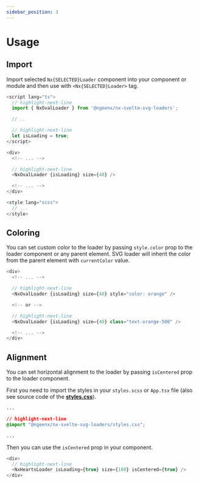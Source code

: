```yaml
---
sidebar_position: 3
---
```



# Usage

## Import

Import selected `Nx{SELECTED}Loader` component into your component or module and then use with `<Nx{SELECTED}Loader>` tag.

```js title="app.svelte"
<script lang="ts">
  // highlight-next-line
  import { NxOvalLoader } from '@ngeenx/nx-svelte-svg-loaders';

  // ..

  // highlight-next-line
  let isLoading = true;
</script>

<div>
  <!-- ... -->

  // highlight-next-line
  <NxOvalLoader {isLoading} size={40} />

  <!-- ... -->
</div>

<style lang="scss">
  // ...
</style>
```

## Coloring

You can set custom color to the loader by passing `style.color` prop to the loader component or any parent element.
SVG loader will inherit the color from the parent element with `currentColor` value.

```js title="app.svelte"
<div>
  <!-- ... -->

  // highlight-next-line
  <NxOvalLoader {isLoading} size={40} style="color: orange" />

  <!-- or -->

  // highlight-next-line
  <NxOvalLoader {isLoading} size={40} class="text-orange-500" />

  <!-- ... -->
</div>
```

## Alignment

You can set horizontal alignment to the loader by passing `isCentered` prop to the loader component.

First you need to import the styles in your `styles.scss` or `App.tsx` file (also see source code of the **[styles.css](https://github.com/ngeenx/nx-svg-loaders/blob/main/libs/utils/nx-svg-shared-utils/src/styles/base-loader.component.scss)**).


```css title="app.css"
...

// highlight-next-line
@import "@ngeenx/nx-svelte-svg-loaders/styles.css";

...
```

Then you can use the `isCentered` prop in your component.

```js title="app.svelte"
<div>
  // highlight-next-line
  <NxHeartsLoader isLoading={true} size={100} isCentered={true} />
</div>
```

